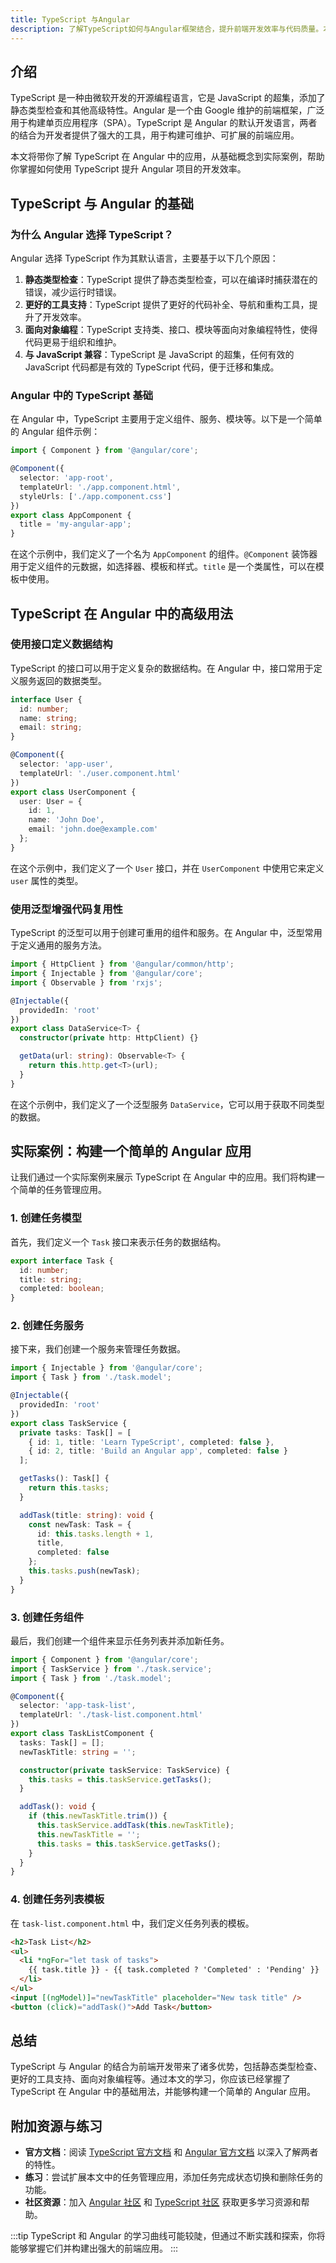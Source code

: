 ```yaml
---
title: TypeScript 与Angular
description: 了解TypeScript如何与Angular框架结合，提升前端开发效率与代码质量。本文将从基础概念到实际应用，逐步讲解TypeScript在Angular中的使用。
---
```


## 介绍

TypeScript 是一种由微软开发的开源编程语言，它是 JavaScript 的超集，添加了静态类型检查和其他高级特性。Angular 是一个由 Google 维护的前端框架，广泛用于构建单页应用程序（SPA）。TypeScript 是 Angular 的默认开发语言，两者的结合为开发者提供了强大的工具，用于构建可维护、可扩展的前端应用。

本文将带你了解 TypeScript 在 Angular 中的应用，从基础概念到实际案例，帮助你掌握如何使用 TypeScript 提升 Angular 项目的开发效率。

## TypeScript 与 Angular 的基础

### 为什么 Angular 选择 TypeScript？

Angular 选择 TypeScript 作为其默认语言，主要基于以下几个原因：

1. **静态类型检查**：TypeScript 提供了静态类型检查，可以在编译时捕获潜在的错误，减少运行时错误。
2. **更好的工具支持**：TypeScript 提供了更好的代码补全、导航和重构工具，提升了开发效率。
3. **面向对象编程**：TypeScript 支持类、接口、模块等面向对象编程特性，使得代码更易于组织和维护。
4. **与 JavaScript 兼容**：TypeScript 是 JavaScript 的超集，任何有效的 JavaScript 代码都是有效的 TypeScript 代码，便于迁移和集成。

### Angular 中的 TypeScript 基础

在 Angular 中，TypeScript 主要用于定义组件、服务、模块等。以下是一个简单的 Angular 组件示例：

```typescript
import { Component } from '@angular/core';

@Component({
  selector: 'app-root',
  templateUrl: './app.component.html',
  styleUrls: ['./app.component.css']
})
export class AppComponent {
  title = 'my-angular-app';
}
```

在这个示例中，我们定义了一个名为 `AppComponent` 的组件。`@Component` 装饰器用于定义组件的元数据，如选择器、模板和样式。`title` 是一个类属性，可以在模板中使用。

## TypeScript 在 Angular 中的高级用法

### 使用接口定义数据结构

TypeScript 的接口可以用于定义复杂的数据结构。在 Angular 中，接口常用于定义服务返回的数据类型。

```typescript
interface User {
  id: number;
  name: string;
  email: string;
}

@Component({
  selector: 'app-user',
  templateUrl: './user.component.html'
})
export class UserComponent {
  user: User = {
    id: 1,
    name: 'John Doe',
    email: 'john.doe@example.com'
  };
}
```

在这个示例中，我们定义了一个 `User` 接口，并在 `UserComponent` 中使用它来定义 `user` 属性的类型。

### 使用泛型增强代码复用性

TypeScript 的泛型可以用于创建可重用的组件和服务。在 Angular 中，泛型常用于定义通用的服务方法。

```typescript
import { HttpClient } from '@angular/common/http';
import { Injectable } from '@angular/core';
import { Observable } from 'rxjs';

@Injectable({
  providedIn: 'root'
})
export class DataService<T> {
  constructor(private http: HttpClient) {}

  getData(url: string): Observable<T> {
    return this.http.get<T>(url);
  }
}
```

在这个示例中，我们定义了一个泛型服务 `DataService`，它可以用于获取不同类型的数据。

## 实际案例：构建一个简单的 Angular 应用

让我们通过一个实际案例来展示 TypeScript 在 Angular 中的应用。我们将构建一个简单的任务管理应用。

### 1. 创建任务模型

首先，我们定义一个 `Task` 接口来表示任务的数据结构。

```typescript
export interface Task {
  id: number;
  title: string;
  completed: boolean;
}
```

### 2. 创建任务服务

接下来，我们创建一个服务来管理任务数据。

```typescript
import { Injectable } from '@angular/core';
import { Task } from './task.model';

@Injectable({
  providedIn: 'root'
})
export class TaskService {
  private tasks: Task[] = [
    { id: 1, title: 'Learn TypeScript', completed: false },
    { id: 2, title: 'Build an Angular app', completed: false }
  ];

  getTasks(): Task[] {
    return this.tasks;
  }

  addTask(title: string): void {
    const newTask: Task = {
      id: this.tasks.length + 1,
      title,
      completed: false
    };
    this.tasks.push(newTask);
  }
}
```

### 3. 创建任务组件

最后，我们创建一个组件来显示任务列表并添加新任务。

```typescript
import { Component } from '@angular/core';
import { TaskService } from './task.service';
import { Task } from './task.model';

@Component({
  selector: 'app-task-list',
  templateUrl: './task-list.component.html'
})
export class TaskListComponent {
  tasks: Task[] = [];
  newTaskTitle: string = '';

  constructor(private taskService: TaskService) {
    this.tasks = this.taskService.getTasks();
  }

  addTask(): void {
    if (this.newTaskTitle.trim()) {
      this.taskService.addTask(this.newTaskTitle);
      this.newTaskTitle = '';
      this.tasks = this.taskService.getTasks();
    }
  }
}
```

### 4. 创建任务列表模板

在 `task-list.component.html` 中，我们定义任务列表的模板。

```html
<h2>Task List</h2>
<ul>
  <li *ngFor="let task of tasks">
    {{ task.title }} - {{ task.completed ? 'Completed' : 'Pending' }}
  </li>
</ul>
<input [(ngModel)]="newTaskTitle" placeholder="New task title" />
<button (click)="addTask()">Add Task</button>
```

## 总结

TypeScript 与 Angular 的结合为前端开发带来了诸多优势，包括静态类型检查、更好的工具支持、面向对象编程等。通过本文的学习，你应该已经掌握了 TypeScript 在 Angular 中的基础用法，并能够构建一个简单的 Angular 应用。

## 附加资源与练习

- **官方文档**：阅读 [TypeScript 官方文档](https://www.typescriptlang.org/docs/) 和 [Angular 官方文档](https://angular.io/docs) 以深入了解两者的特性。
- **练习**：尝试扩展本文中的任务管理应用，添加任务完成状态切换和删除任务的功能。
- **社区资源**：加入 [Angular 社区](https://angular.io/community) 和 [TypeScript 社区](https://www.typescriptlang.org/community) 获取更多学习资源和帮助。

:::tip
TypeScript 和 Angular 的学习曲线可能较陡，但通过不断实践和探索，你将能够掌握它们并构建出强大的前端应用。
:::